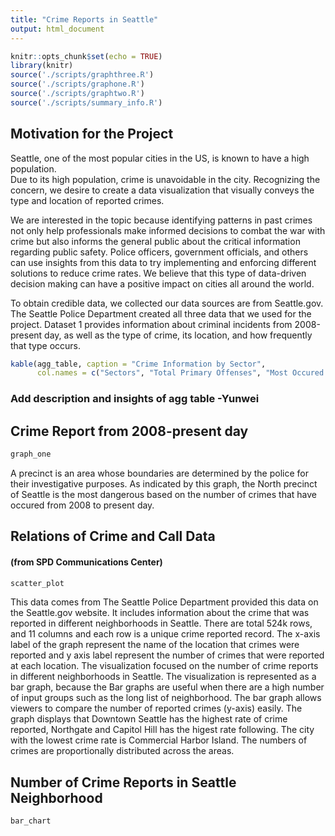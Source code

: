 ---
title: "Crime Reports in Seattle"
output: html_document
---

```{r setup, include=FALSE}
knitr::opts_chunk$set(echo = TRUE)
library(knitr)
source('./scripts/graphthree.R')
source('./scripts/graphone.R')
source('./scripts/graphtwo.R')
source('./scripts/summary_info.R')
```

## Motivation for the Project

Seattle, one of the most popular cities in the US, is known to have a high population.  
Due to its high population, crime is unavoidable in the city. Recognizing the concern, 
we desire to create a data visualization that visually conveys the type and location of reported crimes. 

We are interested in the topic because identifying patterns in past crimes
not only help professionals make informed decisions to combat the war with 
crime but also informs the general public about the critical information regarding 
public safety. Police officers, government officials, and others can use insights 
from this data to try implementing and enforcing different solutions to reduce crime rates. 
We believe that this type of data-driven decision making can have a positive impact 
on cities all around the world.

To obtain credible data, we collected our data sources are from Seattle.gov. 
The Seattle Police Department created all three data that we used for the project. 
Dataset 1 provides information about criminal incidents from 2008-present day, 
as well as the type of crime, its location, and how frequently that type occurs.

```{r echo = FALSE}
kable(agg_table, caption = "Crime Information by Sector", 
      col.names = c("Sectors", "Total Primary Offenses", "Most Occured Crime Frequency", "Most Occured Crime", "Number of Call Logs"))
```
### Add description and insights of agg table -Yunwei

## Crime Report from 2008-present day
```{r echo=FALSE}
graph_one
```

A precinct is an area whose boundaries are determined by the police for their investigative purposes. 
As indicated by this graph, the North precinct of Seattle is the most dangerous based on the number of 
crimes that have occured from 2008 to present day.

## Relations of Crime and Call Data 
#### (from SPD Communications Center)

``` {r echo = FALSE}
scatter_plot
```

This data comes from 
The Seattle Police Department provided this data on the Seattle.gov website. 
It includes information about the crime that was reported in different neighborhoods in Seattle. 
There are total 524k rows, and 11 columns and each row is a unique crime reported record. 
The x-axis label of the graph represent the name of the location that crimes were reported and y axis 
label represent the number of crimes that were reported at each location.
The visualization focused on the number of crime reports in different neighborhoods in Seattle. 
The visualization is represented as a bar graph, because the Bar graphs are useful when there are a
high number of input groups such as the long list of neighborhood. The bar graph allows viewers to compare 
the number of reported crimes (y-axis) easily. 
The graph displays that Downtown Seattle has the highest rate of crime reported, Northgate and Capitol Hill 
has the higest rate following. 
The city with the lowest crime rate is Commercial Harbor Island. The numbers of crimes are proportionally 
distributed across the areas. 

## Number of Crime Reports in Seattle Neighborhood
```{r echo=FALSE}
bar_chart
```



